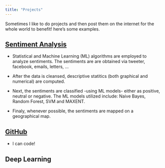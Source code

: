 ```yaml
---
title: "Projects"
---
```


Sometimes I like to do projects and then post them on the internet for the whole world to benefit!
here's some examples. 

## [Sentiment Analysis](https://rwanjohi.shinyapps.io/myprojects/)

- Statistical and Machine Learning (ML) algorithms are employed to analyze sentiments. The sentiments are are obtained via tweeter, facebook, emails, letters, ...

- After the data is cleansed, descriptive statitics (both graphical and numerical) are computed.

- Next, the sentiments are classified -using ML models- either as positive, neutral or negative. The ML models utilized include: Naive Bayes, Random Forest, SVM and MAXENT.

- Finaly, whenever possible, the sentiments are mapped on a geographical map.

## [GitHub](https://github.com/rwanjohi)

- I can code!

## Deep Learning